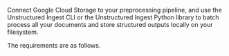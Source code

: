 Connect Google Cloud Storage to your preprocessing pipeline, and use the Unstructured Ingest CLI or the Unstructured Ingest Python library to batch process all your documents and store structured outputs locally on your filesystem.

The requirements are as follows.


<SharedGoogleCloudStorage />
<SharedGoogleCloudStorageCLIAPI />